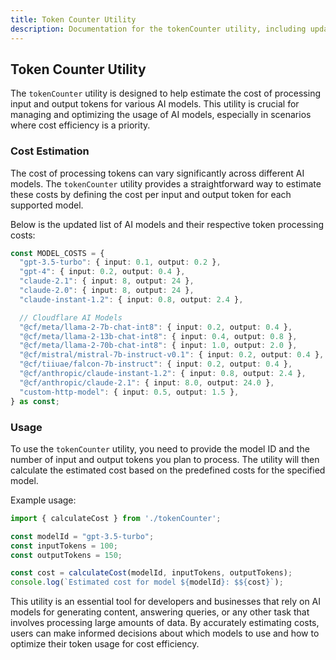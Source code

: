 ```yaml
---
title: Token Counter Utility
description: Documentation for the tokenCounter utility, including updated cost estimation functionalities for various AI models.
---
```


## Token Counter Utility

The `tokenCounter` utility is designed to help estimate the cost of processing input and output tokens for various AI models. This utility is crucial for managing and optimizing the usage of AI models, especially in scenarios where cost efficiency is a priority.

### Cost Estimation

The cost of processing tokens can vary significantly across different AI models. The `tokenCounter` utility provides a straightforward way to estimate these costs by defining the cost per input and output token for each supported model.

Below is the updated list of AI models and their respective token processing costs:

```typescript
const MODEL_COSTS = {
  "gpt-3.5-turbo": { input: 0.1, output: 0.2 },
  "gpt-4": { input: 0.2, output: 0.4 },
  "claude-2.1": { input: 8, output: 24 },
  "claude-2.0": { input: 8, output: 24 },
  "claude-instant-1.2": { input: 0.8, output: 2.4 },

  // Cloudflare AI Models
  "@cf/meta/llama-2-7b-chat-int8": { input: 0.2, output: 0.4 },
  "@cf/meta/llama-2-13b-chat-int8": { input: 0.4, output: 0.8 },
  "@cf/meta/llama-2-70b-chat-int8": { input: 1.0, output: 2.0 },
  "@cf/mistral/mistral-7b-instruct-v0.1": { input: 0.2, output: 0.4 },
  "@cf/tiiuae/falcon-7b-instruct": { input: 0.2, output: 0.4 },
  "@cf/anthropic/claude-instant-1.2": { input: 0.8, output: 2.4 },
  "@cf/anthropic/claude-2.1": { input: 8.0, output: 24.0 },
  "custom-http-model": { input: 0.5, output: 1.5 },
} as const;
```

### Usage

To use the `tokenCounter` utility, you need to provide the model ID and the number of input and output tokens you plan to process. The utility will then calculate the estimated cost based on the predefined costs for the specified model.

Example usage:

```typescript
import { calculateCost } from './tokenCounter';

const modelId = "gpt-3.5-turbo";
const inputTokens = 100;
const outputTokens = 150;

const cost = calculateCost(modelId, inputTokens, outputTokens);
console.log(`Estimated cost for model ${modelId}: $${cost}`);
```

This utility is an essential tool for developers and businesses that rely on AI models for generating content, answering queries, or any other task that involves processing large amounts of data. By accurately estimating costs, users can make informed decisions about which models to use and how to optimize their token usage for cost efficiency.